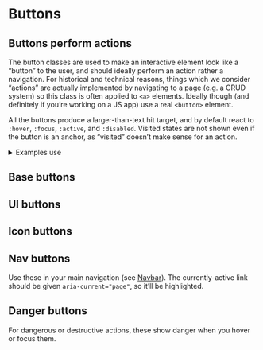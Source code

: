 
<Meta title="UI/Buttons/Buttons" />

# Buttons

## Buttons perform actions

The button classes are used to make an interactive element look like a “button” to the user, and should ideally perform an action rather a navigation. For historical and technical reasons, things which we consider “actions” are actually implemented by navigating to a page (e.g. a CRUD system) so this class is often applied to `<a>` elements. Ideally though (and definitely if you’re working on a JS app) use a real `<button>` element.

All the buttons produce a larger-than-text hit target, and by default react to `:hover`, `:focus`, `:active`, and `:disabled`. Visited states are not shown even if the button is an anchor, as “visited” doesn’t make sense for an action.

<details class="u-margin-xl-y">
  <summary class="u-h4 u-font-medium">Examples use</summary>
  <ul>
    <li><a href="/docs/atoms-button-base--button-element">a-button</a></li>
    <li><a href="/docs/atoms-button-danger--danger">a-button--danger</a></li>
    <li><a href="/docs/atoms-button-ui--ui">a-button--ui</a></li>
    <li><a href="/docs/atoms-button-icon--button-element">a-button--icon</a></li>
    <li><a href="/docs/atoms-button-nav--nav">a-button--nav</a></li>
  </ul>
</details>

## Base buttons

<Canvas isColumn>
  <Story id="atoms-button-base--button-element" />
  <Story id="atoms-button-base--button-with-icon" />
  <Story id="atoms-button-base--button-with-icon-reversed" />
</Canvas>

## UI buttons

<Canvas isColumn>
  <Story id="atoms-button-ui--ui" />
  <Story id="atoms-button-ui--dropdown" />
</Canvas>

## Icon buttons

<Canvas>
  <Story id="atoms-button-icon--button-element" />
  <Story id="atoms-button-icon-reversed--icon-reversed" />
</Canvas>

## Nav buttons

Use these in your main navigation (see [Navbar](/docs/ui-navigation-navbar--navbar)). The currently-active link should be given `aria-current="page"`, so it’ll be highlighted.

<Canvas>
  <Story id="atoms-button-nav--nav" />
  <Story id="atoms-button-nav--nav-aria-current" />
</Canvas>

## Danger buttons

For dangerous or destructive actions, these show danger when you hover or focus them.

<Canvas isColumn>
  <Story id="atoms-button-danger--danger" />
  <Story id="atoms-button-danger--danger-list" />
</Canvas>
